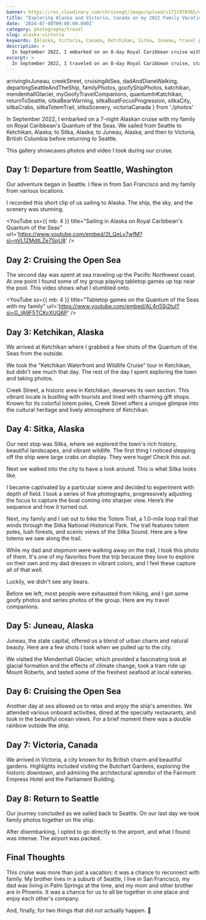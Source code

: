 ```yaml
---
banner: https://res.cloudinary.com/chrisvogt/image/upload/v1721970365/chrisvogt-me/thumbnails/alaska-banner.webp
title: "Exploring Alaska and Victoria, Canada on my 2022 Family Vacation"
date: '2024-07-08T09:00:00.000Z'
category: photography/travel
slug: alaska-victoria
keywords: [Alaska, Victoria, Canada, Ketchikan, Sitka, Juneau, travel photography, photo gallery]
description: >
  In September 2022, I embarked on an 8-day Royal Caribbean cruise with my family, exploring the majestic landscapes of Alaska and the charming city of Victoria, Canada. This gallery contains my favorite shots from the trip, showcasing the natural beauty and unique experiences of each location.
excerpt: >
  In September 2022, I traveled on an 8-day Royal Caribbean cruise, starting from Seattle and visiting Ketchikan, Sitka, and Juneau in Alaska, and then Victoria in Canada. In this photo gallery, you'll find snapshots from each destination, highlighting the unique beauty and experiences of these amazing locations.
---
```


  arrivingInJuneau,
  creekStreet,
  cruisingAtSea,
  dadAndDianeWalking,
  departingSeattleAndTheShip,
  familyPhotos,
  goofyShipPhotos,
  katchikan,
  mendenhallGlacier,
  myGoofyTravelCompanions,
  quantumInKatchikan,
  returnToSeattle,
  sitkaBearWarning,
  sitkaBoatFocusProgression,
  sitkaCity,
  sitkaCrabs,
  sitkaTotemTrail,
  sitkaScenery,
  victoriaCanada
} from './photos'

In September 2022, I embarked on a 7-night Alaskan cruise with my family on Royal Caribbean's Quantum of the Seas. We sailed from Seattle to Ketchikan, Alaska; to Sitka, Alaska; to Juneau, Alaska; and then to Victoria, British Columbia before returning to Seattle.

This gallery showcases photos and video I took during our cruise.

## Day 1: Departure from Seattle, Washington

Our adventure began in Seattle. I flew in from San Francisco and my family from various locations.

<PhotoGallery photos={departingSeattleAndTheShip} />

I recorded this short clip of us sailing to Alaska. The ship, the sky, and the scenery was stunning.

<YouTube
  sx={{ mb: 4 }}
  title="Sailing in Alaska on Royal Caribbean's Quantum of the Seas"
  url='https://www.youtube.com/embed/2t_QeLv7wfM?si=nVL1ZMdtLZe7SpU8'
/>

## Day 2: Cruising the Open Sea

The second day was spent at sea traveling up the Pacific Northwest coast. At one point I found some of my group playing tabletop games up top near the pool. This video shows what I stumbled onto.

<YouTube
  sx={{ mb: 4 }}
  title="Tabletop games on the Quantum of the Seas with my family"
  url='https://www.youtube.com/embed/AL4n5Sj2tuI?si=G_lA9F5TCKcXUQ6P'
/>

## Day 3: Ketchikan, Alaska

We arrived at Ketchikan where I grabbed a few shots of the Quantum of the Seas from the outside.

<PhotoGallery photos={quantumInKatchikan} />

We took the "Ketchikan Waterfront and Wildlife Cruise" tour in Ketchikan, but didn't see much that day. The rest of the day I spent exploring the town and taking photos.

<PhotoGallery photos={katchikan} />

Creek Street, a historic area in Ketchikan, deserves its own section. This vibrant locale is bustling with tourists and lined with charming gift shops. Known for its colorful totem poles, Creek Street offers a unique glimpse into the cultural heritage and lively atmosphere of Ketchikan.

<PhotoGallery photos={creekStreet} />

## Day 4: Sitka, Alaska

Our next stop was Sitka, where we explored the town's rich history, beautiful landscapes, and vibrant wildlife. The first thing I noticed stepping off the ship were large crabs on display. They were huge! Check this out.

<PhotoGallery photos={sitkaCrabs} />

Next we walked into the city to have a look around. This is what Sitka looks like.

<PhotoGallery photos={sitkaCity} />

I became captivated by a particular scene and decided to experiment with depth of field. I took a series of five photographs, progressively adjusting the focus to capture the boat coming into sharper view. Here’s the sequence and how it turned out.

<PhotoGallery photos={sitkaBoatFocusProgression} />

Next, my family and I set out to hike the Totem Trail, a 1.0-mile loop trail that winds through the Sitka National Historical Park. The trail features totem poles, lush forests, and scenic views of the Sitka Sound. Here are a few totems we saw along the trail.

<PhotoGallery photos={sitkaTotemTrail} />

While my dad and stepmom were walking away on the trail, I took this photo of them. It's one of my favorites from the trip because they love to explore on their own and my dad dresses in vibrant colors, and I feel these capture all of that well.

<PhotoGallery photos={dadAndDianeWalking} />

Luckily, we didn't see any bears.

<PhotoGallery photos={sitkaBearWarning} />

Before we left, most people were exhausted from hiking, and I got some goofy photos and series photos of the group. Here are my travel companions.

<PhotoGallery photos={myGoofyTravelCompanions} />

## Day 5: Juneau, Alaska

Juneau, the state capital, offered us a blend of urban charm and natural beauty. Here are a few shots I took when we pulled up to the city.

<PhotoGallery photos={arrivingInJuneau} />

We visited the Mendenhall Glacier, which provided a fascinating look at glacial formation and the effects of climate change, took a tram ride up Mount Roberts, and tasted some of the freshest seafood at local eateries.

<PhotoGallery photos={mendenhallGlacier} />

## Day 6: Cruising the Open Sea

Another day at sea allowed us to relax and enjoy the ship's amenities. We attended various onboard activities, dined at the specialty restaurants, and took in the beautiful ocean views. For a brief moment there was a double rainbow outside the ship.

<PhotoGallery photos={cruisingAtSea} />

## Day 7: Victoria, Canada

We arrived in Victoria, a city known for its British charm and beautiful gardens. Highlights included visiting the Butchart Gardens, exploring the historic downtown, and admiring the architectural splendor of the Fairmont Empress Hotel and the Parliament Building.

<PhotoGallery photos={victoriaCanada} />

## Day 8: Return to Seattle

Our journey concluded as we sailed back to Seattle. On our last day we took family photos together on the ship.

<PhotoGallery photos={familyPhotos} />

After disembarking, I opted to go directly to the airport, and what I found was intense. The airport was packed.

<PhotoGallery photos={returnToSeattle} />

## Final Thoughts

This cruise was more than just a vacation; it was a chance to reconnect with family. My brother lives in a suburb of Seattle, I live in San Francisco, my dad was living in Palm Springs at the time, and my mom and other brother are in Phoenix. It was a chance for us to all be together in one place and enjoy each other's company.

And, finally, for two things that did _not_ actually happen. 🤣

<PhotoGallery photos={goofyShipPhotos} />
